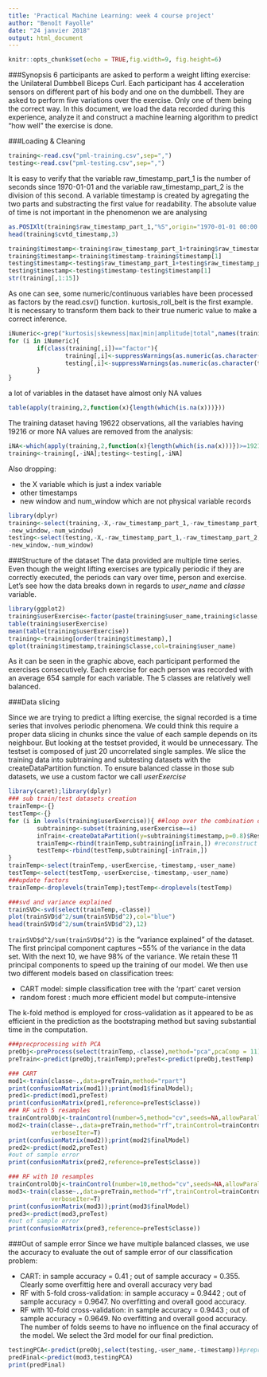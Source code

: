 ```yaml
---
title: 'Practical Machine Learning: week 4 course project'
author: "Benoît Fayolle"
date: "24 janvier 2018"
output: html_document
---
```


```r
knitr::opts_chunk$set(echo = TRUE,fig.width=9, fig.height=6)
```

###Synopsis
6 participants are asked to perform a weight lifting exercise: the Unilateral Dumbbell Biceps Curl. Each participant has 4 acceleration sensors on different part of his body and one on the dumbbell. They are asked to perform five variations over the exercise. Only one of them being the correct way.
In this document, we load the data recorded during this experience, analyze it and construct a machine learning algorithm to predict "how well" the exercise is done.

###Loading & Cleaning
```r
training<-read.csv("pml-training.csv",sep=",")
testing<-read.csv("pml-testing.csv",sep=",")
```

It is easy to verify that the variable raw_timestamp_part_1 is the number of seconds since 1970-01-01 and the variable raw_timestamp_part_2 is the division of this second.
A variable timestamp is created by agregating the two parts and substracting the first value for readability. The absolute value of time is not important in the phenomenon we are analysing
```r
as.POSIXlt(training$raw_timestamp_part_1,"%S",origin="1970-01-01 00:00:00")[1:3]
head(training$cvtd_timestamp,3)

training$timestamp<-training$raw_timestamp_part_1+training$raw_timestamp_part_2/1e6
training$timestamp<-training$timestamp-training$timestamp[1]
testing$timestamp<-testing$raw_timestamp_part_1+testing$raw_timestamp_part_2/1e6
testing$timestamp<-testing$timestamp-testing$timestamp[1]
str(training[,1:15])
```
As one can see, some numeric/continuous variables have been processed as factors by the read.csv() function. kurtosis_roll_belt is the first example.
It is necessary to transform them back to their true numeric value to make a correct inference.
```r
iNumeric<-grep("kurtosis|skewness|max|min|amplitude|total",names(training))
for (i in iNumeric){
        if(class(training[,i])=="factor"){
                training[,i]<-suppressWarnings(as.numeric(as.character(training[,i])))
                testing[,i]<-suppressWarnings(as.numeric(as.character(testing[,i])))
        }
}
```
a lot of variables in the dataset have almost only NA values
```r
table(apply(training,2,function(x){length(which(is.na(x)))}))
```
The training dataset having 19622 observations, all the variables having 19216 or more NA values are removed from the analysis:
```r
iNA<-which(apply(training,2,function(x){length(which(is.na(x)))})>=19216)
training<-training[,-iNA];testing<-testing[,-iNA]
```
Also dropping:

* the X variable which is just a index variable
* other timestamps
* new window and num_window which are not physical variable records

```r
library(dplyr)
training<-select(training,-X,-raw_timestamp_part_1,-raw_timestamp_part_2,-cvtd_timestamp,
-new_window,-num_window)
testing<-select(testing,-X,-raw_timestamp_part_1,-raw_timestamp_part_2,-cvtd_timestamp,
-new_window,-num_window)


```

###Structure of the dataset
The data provided are multiple time series. Even though the weight lifting exercises are typically periodic if they are correctly executed, the periods can vary over time, person and exercise. Let's see how the data breaks down in regards to *user_name* and *classe* variable.
```r
library(ggplot2)
training$userExercise<-factor(paste(training$user_name,training$classe,sep="_"))
table(training$userExercise)
mean(table(training$userExercise))
training<-training[order(training$timestamp),]
qplot(training$timestamp,training$classe,col=training$user_name)
```

As it can be seen in the graphic above, each participant performed the exercises consecutively. Each exercise for each person was recorded with an average 654 sample for each variable. The 5 classes are relatively well balanced.

###Data slicing

Since we are trying to predict a lifting exercise, the signal recorded is a time series that involves periodic phenomena. We could think this require a proper data slicing in chunks since the value of each sample depends on its neighbour. But looking at the testset provided, it would be unnecessary. The testset is composed of just 20 uncorrelated single samples.
We slice the training data into subtraining and subtesting datasets with the createDataPartition function. To ensure balanced classe in those sub datasets, we use a custom factor we call *userExercise*
```r
library(caret);library(dplyr)
### sub train/test datasets creation
trainTemp<-{}
testTemp<-{}
for (i in levels(training$userExercise)){ ##loop over the combination of user/classe
        subtraining<-subset(training,userExercise==i)
        inTrain<-createDataPartition(y=subtraining$timestamp,p=0.8)$Resample1
        trainTemp<-rbind(trainTemp,subtraining[inTrain,]) #reconstruct subtrain dataset
        testTemp<-rbind(testTemp,subtraining[-inTrain,])
}
trainTemp<-select(trainTemp,-userExercise,-timestamp,-user_name)
testTemp<-select(testTemp,-userExercise,-timestamp,-user_name)
###update factors
trainTemp<-droplevels(trainTemp);testTemp<-droplevels(testTemp)
```

```r
###svd and variance explained
trainSVD<-svd(select(trainTemp,-classe))
plot(trainSVD$d^2/sum(trainSVD$d^2),col="blue")
head(trainSVD$d^2/sum(trainSVD$d^2),12)
```
`trainSVD$d^2/sum(trainSVD$d^2)` is the "variance explained" of the dataset.
The first principal component captures ~55% of the variance in the data set. With the next 10, we have 98% of the variance. We retain these 11 principal components to speed up the training of our model.
We then use two different models based on classification trees:

* CART model: simple classification tree with the 'rpart' caret version
* random forest : much more efficient model but compute-intensive

The k-fold method is employed for cross-validation as it appeared to be as efficient in the prediction as the bootstraping method but saving substantial time in the computation.
```r
###precprocessing with PCA
preObj<-preProcess(select(trainTemp,-classe),method="pca",pcaComp = 11)
preTrain<-predict(preObj,trainTemp);preTest<-predict(preObj,testTemp)

### CART
mod1<-train(classe~.,data=preTrain,method="rpart")
print(confusionMatrix(mod1));print(mod1$finalModel);
pred1<-predict(mod1,preTest)
print(confusionMatrix(pred1,reference=preTest$classe))
### RF with 5 resamples
trainControlObj<-trainControl(number=5,method="cv",seeds=NA,allowParallel=T)
mod2<-train(classe~.,data=preTrain,method="rf",trainControl=trainControlObj,
            verboseIter=T)
print(confusionMatrix(mod2));print(mod2$finalModel)
pred2<-predict(mod2,preTest)
#out of sample error
print(confusionMatrix(pred2,reference=preTest$classe))

### RF with 10 resamples
trainControlObj<-trainControl(number=10,method="cv",seeds=NA,allowParallel=T)
mod3<-train(classe~.,data=preTrain,method="rf",trainControl=trainControlObj,
            verboseIter=T)
print(confusionMatrix(mod3));print(mod3$finalModel)
pred3<-predict(mod3,preTest)
#out of sample error
print(confusionMatrix(pred3,reference=preTest$classe))
```



###Out of sample error
Since we have multiple balanced classes, we use the accuracy to evaluate the out of sample error of our classification problem:

* CART: in sample accuracy = 0.41 ; out of sample accuracy = 0.355. Clearly some overfittig here and overall accuracy very bad
* RF with 5-fold cross-validation: in sample accuracy = 0.9442 ; out of sample accuracy = 0.9647. No overfitting and overall good accuracy.
* RF with 10-fold cross-validation: in sample accuracy = 0.9443 ; out of sample accuracy = 0.9649. No overfitting and overall good accuracy.
The number of folds seems to have no influence on the final accuracy of the model.
We select the 3rd model for our final prediction.
```r
testingPCA<-predict(preObj,select(testing,-user_name,-timestamp))#preprocessing
predFinal<-predict(mod3,testingPCA)
print(predFinal)
```